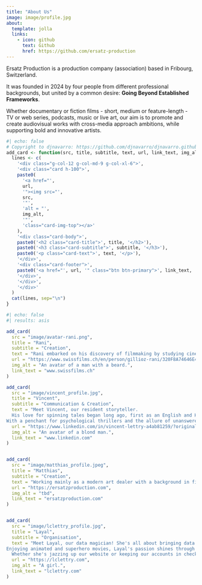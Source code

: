 ```yaml
---
title: "About Us"
image: image/profile.jpg
about:
  template: jolla
  links:
    - icon: github
      text: Github
      href: https://github.com/ersatz-production
---
```


Ersatz Production is a production company (association) based in Fribourg, Switzerland.

It was founded in 2024 by four people from different professional backgrounds, but united by a common desire: **Going Beyond Established Frameworks**.

Whether documentary or fiction films - short, medium or feature-length - TV or web series, podcasts, music or live art, our aim is to promote and create audiovisual works with cross-media approach ambitions, while supporting bold and innovative artists.

```r
#| echo: false
# Copyright to djnavarro: https://github.com/djnavarro/djnavarro.github.io/blob/main/index.qmd
add_card <- function(src, title, subtitle, text, url, link_text, img_alt) {
  lines <- c(
    '<div class="g-col-12 g-col-md-9 g-col-xl-6">',
    '<div class="card h-100">',
    paste0(
      '<a href="', 
      url, 
      '"><img src="', 
      src, 
      '"',
      'alt = "',
      img_alt,
      '"',
      'class="card-img-top"></a>'
    ),
    '<div class="card-body">',
    paste0('<h2 class="card-title">', title, '</h2>'),
    paste0('<h3 class="card-subtitle">', subtitle, '</h3>'),
    paste0('<p class="card-text">', text, '</p>'),
    '</div>',
    '<div class="card-footer">',
    paste0('<a href="', url, '" class="btn btn-primary">', link_text, '</a>'),
    '</div>',
    '</div>',
    '</div>'
  )
  cat(lines, sep="\n")
}
```

::: grid
```r
#| echo: false
#| results: asis

add_card(
  src = "image/avatar-rani.png",
  title = "Rani", 
  subtitle = "Creation",
  text = "Rani embarked on his discovery of filmmaking by studying cinema in Seoul, South Korea. Now working as a freelance translator, he spends his free time creating music – or noise – on the piano or computer, gaming late into the night, and delving into literature and philosophy. The discovery of new experiences and impressions through diverse art forms and media is what interests him and what he wishes to convey through his own works.",
  url = "https://www.swissfilms.ch/en/person/gillioz-rani/320F8A74646E41718A8CB4BD0C32B79A",
  img_alt = "An avatar of a man with a beard.",
  link_text = "www.swissfilms.ch"
)

add_card(
  src = "image/vincent_profile.jpg",
  title = "Vincent", 
  subtitle = "Communication & Creation",
  text = "Meet Vincent, our resident storyteller. 
  His love for spinning tales began long ago, first as an English and History teacher, where he wove narratives into every lesson. But Vincent didn't stop there; he took his storytelling prowess to the airwaves, crafting podcasts designed to be both educational and entertaining.
With a penchant for psychological thrillers and the allure of unanswered questions, Vincent is an avid consumer of cultural media.",
  url = "https://www.linkedin.com/in/vincent-lettry-a4ab81259/?originalSubdomain=ch",
  img_alt = "An avatar of a blond man.",
  link_text = "www.linkedin.com"
)


add_card(
  src = "image/matthias_profile.jpeg",
  title = "Matthias", 
  subtitle = "Creation",
  text = "Working mainly as a modern art dealer with a background in filmaking, ranging from film analysis to screenwriting as well as acting, Matthias' intend is to merge his array of skills for the benefit of helping the creation of original works, free of conventions and pre-made ideas.",
  url = "https://ersatzproduction.com",
  img_alt = "tbd",
  link_text = "ersatzproduction.com"
)


add_card(
  src = "image/lclettry_profile.jpg",
  title = "Layal", 
  subtitle = "Organisation",
  text = "Meet Layal, our data magician! She's all about bringing data to life with a dash of creativity and a sprinkle of magic. 
Enjoying animated and superhero movies, Layal's passion shines through in her work as a data scientist and econometrician.
  Whether she's jazzing up our website or keeping our accounts in check, Layal's got the knack for making things look good and run smoothly.",
  url = "https://lclettry.com",
  img_alt = "A girl.",
  link_text = "lclettry.com"
)
```
:::

<!-- verification -->

<a rel="me" style="display:none" href="https://github.com/ersatz-production">Hidden link used to verify my account on GitHub</a>
